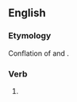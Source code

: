 ==English==
<!--===Alternative forms===
* [[jerry rig]]-->

===Etymology===
Conflation of {{m|en|jury-rig}} and {{m|en|jerry-built}}.

===Verb===
{{en-verb|jerry-rigg}}

# {{alternative spelling of|en|jury-rig}}